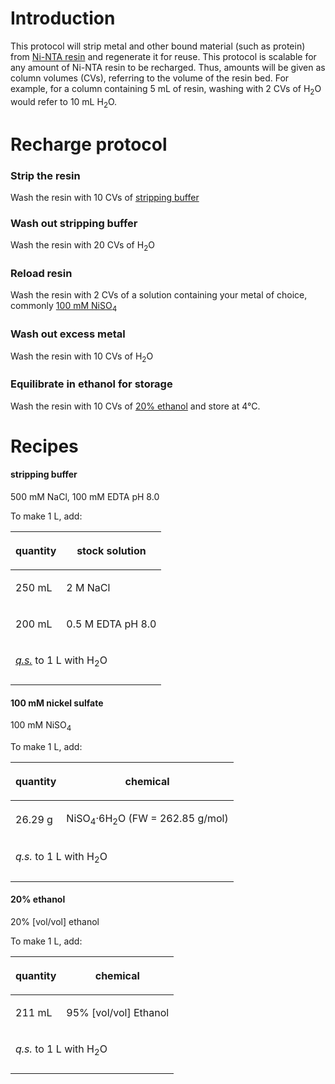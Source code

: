 =Introduction=
This protocol will strip metal and other bound material (such as protein) from [http://www.qiagen.com/products/catalog/sample-technologies/protein-sample-technologies/purification-kits-and-resins/ni-nta-superflow Ni-NTA resin] and regenerate it for reuse.  This protocol is scalable for any amount of Ni-NTA resin to be recharged.  Thus, amounts will be given as column volumes (CVs), referring to the volume of the resin bed.  For example, for a column containing 5 mL of resin, washing with 2 CVs of H<sub>2</sub>O would refer to 10 mL H<sub>2</sub>O.


=Recharge protocol=
===Strip the resin===
Wash the resin with 10 CVs of [[#stripping buffer|stripping buffer]]

===Wash out stripping buffer===
Wash the resin with 20 CVs of H<sub>2</sub>O

===Reload resin===
Wash the resin with 2 CVs of a solution containing your metal of choice, commonly [[#100 mM nickel sulfate|100 mM NiSO<sub>4</sub>]]

===Wash out excess metal===
Wash the resin with 10 CVs of H<sub>2</sub>O

===Equilibrate in ethanol for storage===
Wash the resin with 10 CVs of [[#20% ethanol|20% ethanol]] and store at 4°C.


=Recipes=
====stripping buffer====
500 mM NaCl, 100 mM EDTA pH 8.0

To make 1 L, add:
{| class="wikitable" border="1"
|-
!  quantity
!  stock solution
|-
| 250 mL || 2 M NaCl
|-
| 200 mL || 0.5 M EDTA pH 8.0
|-
| colspan="2"| [http://en.wikipedia.org/wiki/Quantum_satis ''q.s.''] to 1 L with H<sub>2</sub>O
|-
|}


====100 mM nickel sulfate====
100 mM NiSO<sub>4</sub>

To make 1 L, add:
{| class="wikitable" border="1"
|-
!  quantity
!  chemical
|-
| 26.29 g || NiSO<sub>4</sub>·6H<sub>2</sub>O (FW = 262.85 g/mol)
|-
| colspan="2"| ''q.s.'' to 1 L with H<sub>2</sub>O
|-
|}


====20% ethanol====
20% [vol/vol] ethanol

To make 1 L, add:
{| class="wikitable" border="1"
|-
!  quantity
!  chemical
|-
| 211 mL || 95% [vol/vol] Ethanol
|-
| colspan="2"| ''q.s.'' to 1 L with H<sub>2</sub>O
|-
|}
